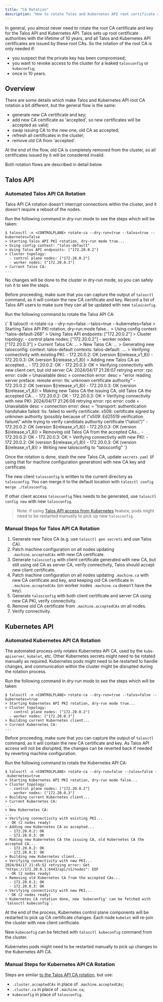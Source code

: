 ```yaml
---
title: "CA Rotation"
description: "How to rotate Talos and Kubernetes API root certificate authorities."
---
```



In general, you almost never need to rotate the root CA certificate and key for the Talos API and Kubernetes API.
Talos sets up root certificate authorities with the lifetime of 10 years, and all Talos and Kubernetes API certificates are issued by these root CAs.
So the rotation of the root CA is only needed if:

- you suspect that the private key has been compromised;
- you want to revoke access to the cluster for a leaked `talosconfig` or `kubeconfig`;
- once in 10 years.

## Overview

There are some details which make Talos and Kubernetes API root CA rotation a bit different, but the general flow is the same:

- generate new CA certificate and key;
- add new CA certificate as 'accepted', so new certificates will be accepted as valid;
- swap issuing CA to the new one, old CA as accepted;
- refresh all certificates in the cluster;
- remove old CA from 'accepted'.

At the end of the flow, old CA is completely removed from the cluster, so all certificates issued by it will be considered invalid.

Both rotation flows are described in detail below.

## Talos API

### Automated Talos API CA Rotation

Talos API CA rotation doesn't interrupt connections within the cluster, and it doesn't require a reboot of the nodes.

Run the following command in dry-run mode to see the steps which will be taken:

```shell
$ talosctl -n <CONTROLPLANE> rotate-ca --dry-run=true --talos=true --kubernetes=false
> Starting Talos API PKI rotation, dry-run mode true...
> Using config context: "talos-default"
> Using Talos API endpoints: ["172.20.0.2"]
> Cluster topology:
  - control plane nodes: ["172.20.0.2"]
  - worker nodes: ["172.20.0.3"]
> Current Talos CA:
...
```

No changes will be done to the cluster in dry-run mode, so you can safely run it to see the steps.

Before proceeding, make sure that you can capture the output of `talosctl` command, as it will contain the new CA certificate and key.
Record a list of Talos API users to make sure they can all be updated with new `talosconfig`.

Run the following command to rotate the Talos API CA:

<CodeBlock lang="sh">
  {`
$ talosctl -n <CONTROLPLANE> rotate-ca --dry-run=false --talos=true --kubernetes=false
> Starting Talos API PKI rotation, dry-run mode false...
> Using config context: "talos-default-268"
> Using Talos API endpoints: ["172.20.0.2"]
> Cluster topology:
  - control plane nodes: ["172.20.0.2"]
  - worker nodes: ["172.20.0.3"]
> Current Talos CA:
...
> New Talos CA:
...
> Generating new talosconfig:
context: talos-default
contexts:
    talos-default:
        ....
> Verifying connectivity with existing PKI:
  - 172.20.0.2: OK (version ${release_v1_8})
  - 172.20.0.3: OK (version ${release_v1_8})
> Adding new Talos CA as accepted...
  - 172.20.0.2: OK
  - 172.20.0.3: OK
> Verifying connectivity with new client cert, but old server CA:
2024/04/17 21:26:07 retrying error: rpc error: code = Unavailable desc = connection error: desc = "error reading server preface: remote error: tls: unknown certificate authority"
  - 172.20.0.2: OK (version ${release_v1_8})
  - 172.20.0.3: OK (version ${release_v1_8})
> Making new Talos CA the issuing CA, old Talos CA the accepted CA...
  - 172.20.0.2: OK
  - 172.20.0.3: OK
> Verifying connectivity with new PKI:
2024/04/17 21:26:08 retrying error: rpc error: code = Unavailable desc = connection error: desc = "transport: authentication handshake failed: tls: failed to verify certificate: x509: certificate signed by unknown authority (possibly because of \"x509: Ed25519 verification failure\" while trying to verify candidate authority certificate \"talos\")"
  - 172.20.0.2: OK (version ${release_v1_8})
  - 172.20.0.3: OK (version ${release_v1_8})
> Removing old Talos CA from the accepted CAs...
  - 172.20.0.2: OK
  - 172.20.0.3: OK
> Verifying connectivity with new PKI:
  - 172.20.0.2: OK (version ${release_v1_8})
  - 172.20.0.3: OK (version ${release_v1_8})
> Writing new talosconfig to "talosconfig"
  `}
</CodeBlock>

Once the rotation is done, stash the new Talos CA, update `secrets.yaml` (if using that for machine configuration generation) with new CA key and certificate.

The new client `talosconfig` is written to the current directory as `talosconfig`.
You can merge it to the default location with `talosctl config merge ./talosconfig`.

If other client access `talosconfig` files needs to be generated, use `talosctl config new` with new `talosconfig`.

> Note: if using [Talos API access from Kubernetes](../../../kubernetes-guides/advanced-guides/talos-api-access-from-k8s) feature, pods might need to be restarted manually to pick up new `talosconfig`.

### Manual Steps for Talos API CA Rotation

1. Generate new Talos CA (e.g. use `talosctl gen secrets` and use Talos CA).
2. Patch machine configuration on all nodes updating `.machine.acceptedCAs` with new CA certificate.
3. Generate `talosconfig` with client certificate generated with new CA, but still using old CA as server CA, verify connectivity, Talos should accept new client certificate.
4. Patch machine configuration on all nodes updating `.machine.ca` with new CA certificate and key, and keeping old CA certificate in `.machine.acceptedCAs` (on worker nodes `.machine.ca` doesn't have the key).
5. Generate `talosconfig` with both client certificate and server CA using new CA PKI, verify connectivity.
6. Remove old CA certificate from `.machine.acceptedCAs` on all nodes.
7. Verify connectivity.

## Kubernetes API

### Automated Kubernetes API CA Rotation

The automated process only rotates Kubernetes API CA, used by the `kube-apiserver`, `kubelet`, etc.
Other Kubernetes secrets might need to be rotated manually as required.
Kubernetes pods might need to be restarted to handle changes, and communication within the cluster might be disrupted during the rotation process.

Run the following command in dry-run mode to see the steps which will be taken:

```shell
$ talosctl -n <CONTROLPLANE> rotate-ca --dry-run=true --talos=false --kubernetes=true
> Starting Kubernetes API PKI rotation, dry-run mode true...
> Cluster topology:
  - control plane nodes: ["172.20.0.2"]
  - worker nodes: ["172.20.0.3"]
> Building current Kubernetes client...
> Current Kubernetes CA:
...
```

Before proceeding, make sure that you can capture the output of `talosctl` command, as it will contain the new CA certificate and key.
As Talos API access will not be disrupted, the changes can be reverted back if needed by reverting machine configuration.

Run the following command to rotate the Kubernetes API CA:

```shell
$ talosctl -n <CONTROLPLANE> rotate-ca --dry-run=false --talos=false --kubernetes=true
> Starting Kubernetes API PKI rotation, dry-run mode false...
> Cluster topology:
  - control plane nodes: ["172.20.0.2"]
  - worker nodes: ["172.20.0.3"]
> Building current Kubernetes client...
> Current Kubernetes CA:
...
> New Kubernetes CA:
...
> Verifying connectivity with existing PKI...
 - OK (2 nodes ready)
> Adding new Kubernetes CA as accepted...
  - 172.20.0.2: OK
  - 172.20.0.3: OK
> Making new Kubernetes CA the issuing CA, old Kubernetes CA the accepted CA...
  - 172.20.0.2: OK
  - 172.20.0.3: OK
> Building new Kubernetes client...
> Verifying connectivity with new PKI...
2024/04/17 21:45:52 retrying error: Get "https://172.20.0.1:6443/api/v1/nodes": EOF
 - OK (2 nodes ready)
> Removing old Kubernetes CA from the accepted CAs...
  - 172.20.0.2: OK
  - 172.20.0.3: OK
> Verifying connectivity with new PKI...
 - OK (2 nodes ready)
> Kubernetes CA rotation done, new 'kubeconfig' can be fetched with `talosctl kubeconfig`.
```

At the end of the process, Kubernetes control plane components will be restarted to pick up CA certificate changes.
Each node `kubelet` will re-join the cluster with new client certficiate.

New `kubeconfig` can be fetched with `talosctl kubeconfig` command from the cluster.

Kubernetes pods might need to be restarted manually to pick up changes to the Kubernetes API CA.

### Manual Steps for Kubernetes API CA Rotation

Steps are similar [to the Talos API CA rotation](#manual-steps-for-talos-api-ca-rotation), but use:

- `.cluster.acceptedCAs` in place of `.machine.acceptedCAs`;
- `.cluster.ca` in place of `.machine.ca`;
- `kubeconfig` in place of `talosconfig`.
